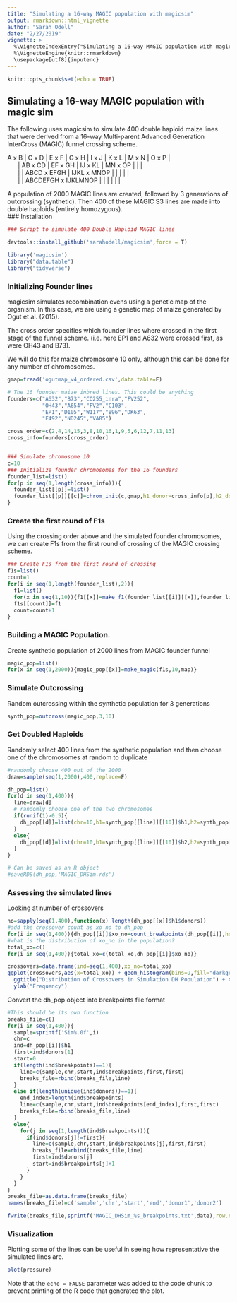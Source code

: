```yaml
---
title: "Simulating a 16-way MAGIC population with magicsim"
output: rmarkdown::html_vignette
author: "Sarah Odell"
date: "2/27/2019"
vignette: >
  %\VignetteIndexEntry{"Simulating a 16-way MAGIC population with magicsim"}
  %\VignetteEngine{knitr::rmarkdown}
  \usepackage[utf8]{inputenc}
---
```


```r
knitr::opts_chunk$set(echo = TRUE)
```

## Simulating a 16-way MAGIC population with magic sim

The following uses magicsim to simulate 400 double haploid maize lines that were derived from a 16-way Multi-parent Advanced Generation InterCross (MAGIC) funnel crossing scheme.

| A x B | C x D | E x F | G x H | I x J | K x L | M x N | O x P |
|       | AB x CD | EF x GH | IJ x KL | MN  x OP |      |       |
|       |         | ABCD x EFGH | IJKL x MNOP |   |    |   |    |
|       |         |  ABCDEFGH x IJKLMNOP |    |   |    |   |    |
                        
A population of 2000 MAGIC lines are created, followed by 3 generations of outcrossing (synthetic). Then 400 of these MAGIC S3 lines are made into double haploids (entirely homozygous).                 
### Installation
```r
### Script to simulate 400 Double Haploid MAGIC lines

devtools::install_github('sarahodell/magicsim',force = T)

library('magicsim')
library("data.table")
library("tidyverse")


```

### Initializing Founder lines

magicsim simulates recombination evens using a genetic map of the organism. In this case, we are using a genetic map of maize generated by Ogut et al. (2015).

The cross order specifies which founder lines where crossed in the first stage of the funnel scheme. (i.e. here EP1 and A632 were crossed first, as were OH43 and B73).

We will do this for maize chromosome 10 only, although this can be done for any number of chromosomes.
```r

gmap=fread('ogutmap_v4_ordered.csv',data.table=F)

# The 16 founder maize inbred lines. This could be anything
founders=c("A632","B73","CO255_inra","FV252",
           "OH43","A654","FV2","C103",
           "EP1","D105","W117","B96","DK63",
           "F492","ND245","VA85")

cross_order=c(2,4,14,15,3,8,10,16,1,9,5,6,12,7,11,13)
cross_info=founders[cross_order]


### Simulate chromosome 10
c=10
### Initialize founder chromosomes for the 16 founders
founder_list=list()
for(p in seq(1,length(cross_info))){
  founder_list[[p]]=list()
  founder_list[[p]][[c]]=chrom_init(c,gmap,h1_donor=cross_info[p],h2_donor=cross_info[p])
}
```

### Create the first round of F1s

Using the crossing order above and the simulated founder chromosomes, we can create F1s from the first round of crossing of the MAGIC crossing scheme.

```r
### Create F1s from the first round of crossing
f1s=list()
count=1
for(i in seq(1,length(founder_list),2)){
  f1=list()
  for(x in seq(1,10)){f1[[x]]=make_f1(founder_list[[i]][[x]],founder_list[[i+1]][[x]],gmap,x)}
  f1s[[count]]=f1
  count=count+1
}

```

### Building a MAGIC Population.
Create synthetic population of 2000 lines from MAGIC founder funnel
```r
magic_pop=list()
for(x in seq(1,2000)){magic_pop[[x]]=make_magic(f1s,10,map)}
```

### Simulate Outcrossing

Random outcrossing within the synthetic population for 3 generations

```r
synth_pop=outcross(magic_pop,3,10)

```

### Get Doubled Haploids

Randomly select 400 lines from the synthetic population and
then choose one of the chromosomes at random to duplicate

```r

#randomly choose 400 out of the 2000
draw=sample(seq(1,2000),400,replace=F)

dh_pop=list()
for(d in seq(1,400)){
  line=draw[d]
  # randomly choose one of the two chromosomes
  if(runif(1)>0.5){
    dh_pop[[d]]=list(chr=10,h1=synth_pop[[line]][[10]]$h1,h2=synth_pop[[line]][[10]]$h1)
  }
  else{
    dh_pop[[d]]=list(chr=10,h1=synth_pop[[line]][[10]]$h2,h2=synth_pop[[line]][[10]]$h2)
  }
}

# Can be saved as an R object
#saveRDS(dh_pop,'MAGIC_DHSim.rds')

```

### Assessing the simulated lines

Looking at number of crossovers
```r
no=sapply(seq(1,400),function(x) length(dh_pop[[x]]$h1$donors))
#add the crossover count as xo_no to dh_pop
for(i in seq(1,400)){dh_pop[[i]]$xo_no=count_breakpoints(dh_pop[[i]],hom=T)}
#what is the distribution of xo_no in the population?
total_xo=c()
for(i in seq(1,400)){total_xo=c(total_xo,dh_pop[[i]]$xo_no)}

crossovers=data.frame(ind=seq(1,400),xo_no=total_xo)
ggplot(crossovers,aes(x=total_xo)) + geom_histogram(bins=9,fill="darkgreen",color="black") + theme_classic() +
  ggtitle("Distribution of Crossovers in Simulation DH Population") + xlab("Crossover Number") + 
  ylab("Frequency")

```


Convert the dh_pop object into breakpoints file format
```r
#This should be its own function
breaks_file=c()
for(i in seq(1,400)){
  sample=sprintf('Sim%.0f',i)
  chr=c
  ind=dh_pop[[i]]$h1
  first=ind$donors[1]
  start=0
  if(length(ind$breakpoints)==1){
    line=c(sample,chr,start,ind$breakpoints,first,first)
    breaks_file=rbind(breaks_file,line)
  }
  else if(length(unique(ind$donors))==1){
    end_index=length(ind$breakpoints)
    line=c(sample,chr,start,ind$breakpoints[end_index],first,first)
    breaks_file=rbind(breaks_file,line)
  }
  else{
    for(j in seq(1,length(ind$breakpoints))){
      if(ind$donors[j]!=first){
        line=c(sample,chr,start,ind$breakpoints[j],first,first)
        breaks_file=rbind(breaks_file,line)
        first=ind$donors[j]
        start=ind$breakpoints[j]+1
      }
    }
  }
}
breaks_file=as.data.frame(breaks_file)
names(breaks_file)=c('sample','chr','start','end','donor1','donor2')

fwrite(breaks_file,sprintf('MAGIC_DHSim_%s_breakpoints.txt',date),row.names =F,quote=F,sep='\t')
```

### Visualization

Plotting some of the lines can be useful in seeing how representative the simulated lines are.

```r
plot(pressure)
```

Note that the `echo = FALSE` parameter was added to the code chunk to prevent printing of the R code that generated the plot.
